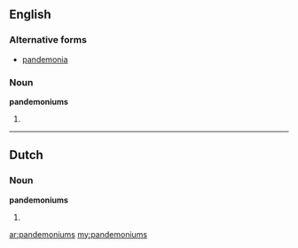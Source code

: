 ==English==

===Alternative forms===
* [[pandemonia]]

===Noun===
'''pandemoniums'''

# {{plural of|[[pandemonium]]}}

----

==Dutch==

===Noun===
'''pandemoniums'''

# {{plural of|[[pandemonium]]|lang=nl}}

[[ar:pandemoniums]]
[[my:pandemoniums]]
